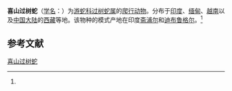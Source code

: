 {{Speciesbox
| name = 喜山过树蛇
| status = 
| status_system = 
| image = 
| genus = Dendrelaphis
| species = gorei
| authority = (Wall, 1910)<ref name='id4607'>{{cite web| url =http://www.bioinfo.cn/db05/BjdwSpecies.php?action=view&id=4607| title =喜山过树蛇| work =《中国动物物种编目数据库》| publisher =中国科学院微生物研究所| author =中国科学院动物研究所| accessdate =2009-04-11| deadurl =yes| archiveurl =https://web.archive.org/web/20160305051454/http://www.bioinfo.cn/db05/BjdwSpecies.php?action=view&id=4607| archivedate =2016-03-05}}</ref>
}}

'''喜山过树蛇'''（[[学名|学名]]：{{lang|la|''Dendrelaphis gorei''}}）为[[游蛇科|游蛇科]][[过树蛇属|过树蛇属]]的[[爬行动物|爬行动物]]。分布于[[印度|印度]]、[[缅甸|缅甸]]、[[越南|越南]]以及[[中国大陆|中国大陆]]的[[西藏|西藏]]等地。该物种的模式产地在印度[[斋浦尔|斋浦尔]]和[[迪布鲁格尔|迪布鲁格尔]]。<ref name='id4607'/>

== 参考文献 ==
{{reflist}}

{{Wikispecies|Dendrelaphis gorei}}
{{Taxonbar|from=Q1953542}}

[[Category:过树蛇属|喜山过树蛇]]


{{蛇类小作品}}